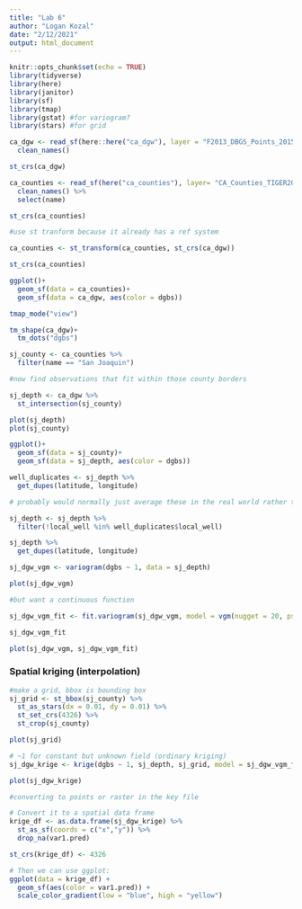 ```yaml
---
title: "Lab 6"
author: "Logan Kozal"
date: "2/12/2021"
output: html_document
---
```


```r
knitr::opts_chunk$set(echo = TRUE)
library(tidyverse)
library(here)
library(janitor)
library(sf)
library(tmap)
library(gstat) #for variogram?
library(stars) #for grid
```

```r
ca_dgw <- read_sf(here::here("ca_dgw"), layer = "F2013_DBGS_Points_20150720_093252") %>% 
  clean_names()

st_crs(ca_dgw)

ca_counties <- read_sf(here("ca_counties"), layer= "CA_Counties_TIGER2016") %>%
  clean_names() %>% 
  select(name)

st_crs(ca_counties)

#use st tranform because it already has a ref system

ca_counties <- st_transform(ca_counties, st_crs(ca_dgw))

st_crs(ca_counties)
```

```r
ggplot()+
  geom_sf(data = ca_counties)+
  geom_sf(data = ca_dgw, aes(color = dgbs))
```

```r
tmap_mode("view")

tm_shape(ca_dgw)+
  tm_dots("dgbs")
```

```r
sj_county <- ca_counties %>% 
  filter(name == "San Joaquin")

#now find observations that fit within those county borders

sj_depth <- ca_dgw %>% 
  st_intersection(sj_county)

plot(sj_depth)
plot(sj_county)

ggplot()+
  geom_sf(data = sj_county)+
  geom_sf(data = sj_depth, aes(color = dgbs))

```

```r
well_duplicates <- sj_depth %>% 
  get_dupes(latitude, longitude) 

# probably would normally just average these in the real world rather than removing

sj_depth <- sj_depth %>% 
  filter(!local_well %in% well_duplicates$local_well)

sj_depth %>% 
  get_dupes(latitude, longitude) 

```

```r
sj_dgw_vgm <- variogram(dgbs ~ 1, data = sj_depth)

plot(sj_dgw_vgm)

#but want a continuous function

sj_dgw_vgm_fit <- fit.variogram(sj_dgw_vgm, model = vgm(nugget = 20, psill = 3000, range = 30, model = "Gau")) #gaussian, can try others

sj_dgw_vgm_fit 

plot(sj_dgw_vgm, sj_dgw_vgm_fit)
```
### Spatial kriging (interpolation)
```r
#make a grid, bbox is bounding box
sj_grid <- st_bbox(sj_county) %>% 
  st_as_stars(dx = 0.01, dy = 0.01) %>% 
  st_set_crs(4326) %>% 
  st_crop(sj_county)

plot(sj_grid)

```
```r
# ~1 for constant but unknown field (ordinary kriging)
sj_dgw_krige <- krige(dgbs ~ 1, sj_depth, sj_grid, model = sj_dgw_vgm_fit)

plot(sj_dgw_krige)

#converting to points or raster in the key file

# Convert it to a spatial data frame
krige_df <- as.data.frame(sj_dgw_krige) %>% 
  st_as_sf(coords = c("x","y")) %>% 
  drop_na(var1.pred)

st_crs(krige_df) <- 4326

# Then we can use ggplot: 
ggplot(data = krige_df) +
  geom_sf(aes(color = var1.pred)) +
  scale_color_gradient(low = "blue", high = "yellow")
```

